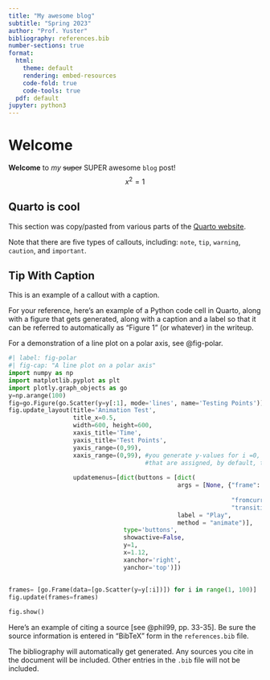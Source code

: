 ```yaml
---
title: "My awesome blog"
subtitle: "Spring 2023"
author: "Prof. Yuster"
bibliography: references.bib
number-sections: true
format:
  html:
    theme: default
    rendering: embed-resources
    code-fold: true
    code-tools: true
  pdf: default
jupyter: python3
---
```


# Welcome

**Welcome** to *my* ~~super~~ SUPER awesome `blog` post!
$$x^2 = 1$$

## Quarto is cool

This section was copy/pasted from various parts of the [Quarto website](https://quarto.org/docs/get-started/hello/vscode.html).

:::{.callout-note}
Note that there are five types of callouts, including:
`note`, `tip`, `warning`, `caution`, and `important`.
:::

:::{.callout-tip}
## Tip With Caption

This is an example of a callout with a caption.
:::


For your reference, here's an example of a Python code cell in Quarto, along with a figure that gets generated, along with a caption and a label so that it can be referred to automatically as "Figure 1" (or whatever) in the writeup.

For a demonstration of a line plot on a polar axis, see @fig-polar.

```python
#| label: fig-polar
#| fig-cap: "A line plot on a polar axis"
import numpy as np
import matplotlib.pyplot as plt
import plotly.graph_objects as go
y=np.arange(100)     
fig=go.Figure(go.Scatter(y=y[:1], mode='lines', name='Testing Points'))
fig.update_layout(title='Animation Test',
                  title_x=0.5,
                  width=600, height=600, 
                  xaxis_title='Time', 
                  yaxis_title='Test Points',
                  yaxis_range=(0,99),
                  xaxis_range=(0,99), #you generate y-values for i =0, ...99, 
                                      #that are assigned, by default, to x-values 0, 1, ..., 99
                  
                  updatemenus=[dict(buttons = [dict(
                                               args = [None, {"frame": {"duration": 50, 
                                                                        "redraw": False},
                                                              "fromcurrent": True, 
                                                              "transition": {"duration": 0}}],
                                               label = "Play",
                                               method = "animate")],
                                type='buttons',
                                showactive=False,
                                y=1,
                                x=1.12,
                                xanchor='right',
                                yanchor='top')])
                                          
                    
frames= [go.Frame(data=[go.Scatter(y=y[:i])]) for i in range(1, 100)]
fig.update(frames=frames)

fig.show()
```

Here's an example of citing a source [see @phil99, pp. 33-35]. Be sure the source information is entered in "BibTeX" form in the `references.bib` file.


The bibliography will automatically get generated. Any sources you cite in the document will be included. Other entries in the `.bib` file will not be included.